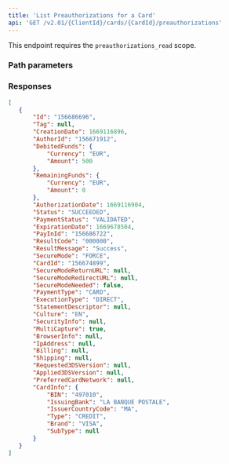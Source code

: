 ```yaml
---
title: 'List Preauthorizations for a Card'  
api: 'GET /v2.01/{ClientId}/cards/{CardId}/preauthorizations'  
---
```


This endpoint requires the `preauthorizations_read` scope.

  

### Path parameters  

<CardId />  

### Responses  

<AccordionGroup>
    <Accordion title="200">  
        <Array_PreauthorizationsResponse />
    </Accordion>
</AccordionGroup>  

<ResponseExample>  

```json 200  
[
   {
       "Id": "156686696",
       "Tag": null,
       "CreationDate": 1669116896,
       "AuthorId": "156671912",
       "DebitedFunds": {
           "Currency": "EUR",
           "Amount": 500
       },
       "RemainingFunds": {
           "Currency": "EUR",
           "Amount": 0
       },
       "AuthorizationDate": 1669116904,
       "Status": "SUCCEEDED",
       "PaymentStatus": "VALIDATED",
       "ExpirationDate": 1669678504,
       "PayInId": "156686722",
       "ResultCode": "000000",
       "ResultMessage": "Success",
       "SecureMode": "FORCE",
       "CardId": "156674899",
       "SecureModeReturnURL": null,
       "SecureModeRedirectURL": null,
       "SecureModeNeeded": false,
       "PaymentType": "CARD",
       "ExecutionType": "DIRECT",
       "StatementDescriptor": null,
       "Culture": "EN",
       "SecurityInfo": null,
       "MultiCapture": true,
       "BrowserInfo": null,
       "IpAddress": null,
       "Billing": null,
       "Shipping": null,
       "Requested3DSVersion": null,
       "Applied3DSVersion": null,
       "PreferredCardNetwork": null,
       "CardInfo": {
           "BIN": "497010",
           "IssuingBank": "LA BANQUE POSTALE",
           "IssuerCountryCode": "MA",
           "Type": "CREDIT",
           "Brand": "VISA",
           "SubType": null
       }
   }
]  

 ```  

</ResponseExample>  

<RequestExample>  
    <NodeListPreauthorizationsCard />
    <RubyListPreauthorizationsCard />
    <JavaListCardPreauthorizations />
    <PythonListCardPreauthorizations />
    <NetListCardPreauthorizations />
</RequestExample>